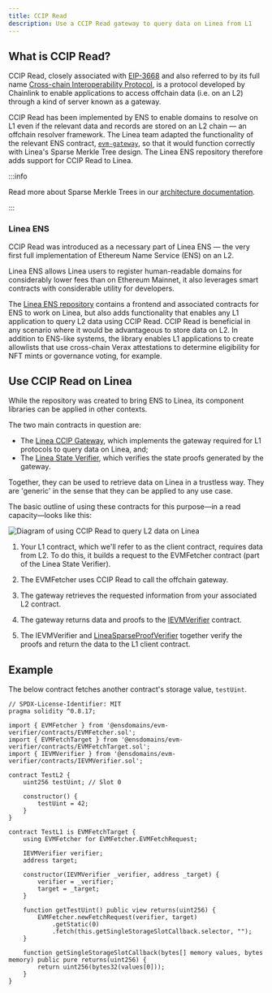 ```yaml
---
title: CCIP Read
description: Use a CCIP Read gateway to query data on Linea from L1
---
```


## What is CCIP Read?

CCIP Read, closely associated with [EIP-3668](https://eips.ethereum.org/EIPS/eip-3668) and also 
referred to by its full name [Cross-chain Interoperability Protocol](https://chain.link/cross-chain), 
is a protocol developed by Chainlink to enable applications to access offchain data (i.e. on an L2) 
through a kind of server known as a gateway. 

CCIP Read has been implemented by ENS to enable domains to resolve on L1 even if the relevant data 
and records are stored on an L2 chain — an offchain resolver framework. The Linea team adapted the 
functionality of the relevant ENS contract, [`evm-gateway`](https://github.com/ensdomains/evmgateway),
so that it would function correctly with Linea's Sparse Merkle Tree design. The Linea ENS repository
therefore adds support for CCIP Read to Linea.

:::info 

Read more about Sparse Merkle Trees in our [architecture documentation](/architecture/stack/evm-state-manager).

:::

### Linea ENS

CCIP Read was introduced as a necessary part of Linea ENS — the very first full implementation of 
Ethereum Name Service (ENS) on an L2. 

Linea ENS allows Linea users to register human-readable domains for considerably lower fees than on 
Ethereum Mainnet, it also leverages smart contracts with considerable utility for developers.

The [Linea ENS repository](https://github.com/Consensys/linea-ens) contains a frontend and 
associated contracts for ENS to work on Linea, but also adds functionality that enables any L1 
application to query L2 data using CCIP Read. CCIP Read is beneficial in any scenario where it 
would be advantageous to store data on L2. In addition to ENS-like systems, the library enables L1 
applications to create allowlists that use cross-chain Verax attestations to determine eligibility 
for NFT mints or governance voting, for example. 

## Use CCIP Read on Linea

While the repository was created to bring ENS to Linea, its component libraries can be applied in 
other contexts. 

The two main contracts in question are: 
- The [Linea CCIP Gateway](https://github.com/Consensys/linea-ens/tree/main/packages/linea-ccip-gateway), which implements the gateway required for L1 protocols to query data on 
Linea, and;
- The [Linea State Verifier](https://github.com/Consensys/linea-ens/tree/main/packages/linea-state-verifier), which verifies the state proofs generated by the gateway.  

Together, they can be used to retrieve data on Linea in a trustless way. They are 'generic' in the 
sense that they can be applied to any use case.

The basic outline of using these contracts for this purpose—in a read capacity—looks like this:

<div class="center-container">
  <div class="img-large">
    <img
      src={
        require("/static/img/article_images/Build_on_Linea/Tooling_and_infrastructure/Cross-chain/CCIP-Read/Linea ENSCCIP Read.png")
          .default
      }
      alt="Diagram of using CCIP Read to query L2 data on Linea"
    />
  </div>
</div>

1. Your L1 contract, which we'll refer to as the client contract, requires data from L2. To do this, 
it builds a request to the EVMFetcher contract (part of the Linea State Verifier).

2. The EVMFetcher uses CCIP Read to call the offchain gateway. 

3. The gateway retrieves the requested information from your associated L2 contract. 

4. The gateway returns data and proofs to the [IEVMVerifier](https://github.com/Consensys/linea-ens/blob/main/packages/linea-state-verifier/contracts/IEVMVerifier.sol) contract.

5. The IEVMVerifier and [LineaSparseProofVerifier](https://github.com/Consensys/linea-ens/blob/main/packages/linea-state-verifier/contracts/LineaSparseProofVerifier.sol) together verify the proofs and return
the data to the L1 client contract. 

## Example

The below contract fetches another contract's storage value, `testUint`. 

```
// SPDX-License-Identifier: MIT
pragma solidity ^0.8.17;

import { EVMFetcher } from '@ensdomains/evm-verifier/contracts/EVMFetcher.sol';
import { EVMFetchTarget } from '@ensdomains/evm-verifier/contracts/EVMFetchTarget.sol';
import { IEVMVerifier } from '@ensdomains/evm-verifier/contracts/IEVMVerifier.sol';

contract TestL2 {
    uint256 testUint; // Slot 0

    constructor() {
        testUint = 42;
    }
}

contract TestL1 is EVMFetchTarget {
    using EVMFetcher for EVMFetcher.EVMFetchRequest;

    IEVMVerifier verifier;
    address target;

    constructor(IEVMVerifier _verifier, address _target) {
        verifier = _verifier;
        target = _target;
    }

    function getTestUint() public view returns(uint256) {
        EVMFetcher.newFetchRequest(verifier, target)
            .getStatic(0)
            .fetch(this.getSingleStorageSlotCallback.selector, "");
    }

    function getSingleStorageSlotCallback(bytes[] memory values, bytes memory) public pure returns(uint256) {
        return uint256(bytes32(values[0]));
    }
}
```